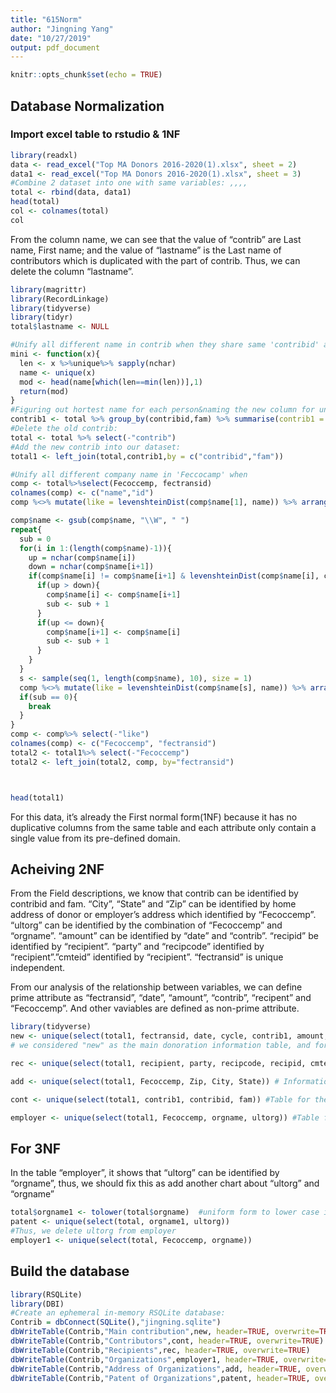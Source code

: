 ```yaml
---
title: "615Norm"
author: "Jingning Yang"
date: "10/27/2019"
output: pdf_document
---
```


```r
knitr::opts_chunk$set(echo = TRUE)
```

## Database Normalization

### Import excel table to rstudio & 1NF

```r
library(readxl)
data <- read_excel("Top MA Donors 2016-2020(1).xlsx", sheet = 2)
data1 <- read_excel("Top MA Donors 2016-2020(1).xlsx", sheet = 3)
#Combine 2 dataset into one with same variables: ,,,,
total <- rbind(data, data1)
head(total)
col <- colnames(total)
col
```
From the column name, we can see that the value of "contrib" are Last name, First name; and the value of "lastname" is the Last name of contributors which is duplicated with the part of contrib. Thus, we can delete the column "lastname".

```r
library(magrittr)
library(RecordLinkage)
library(tidyverse)
library(tidyr)
total$lastname <- NULL

#Unify all different name in contrib when they share same 'contribid' and 'fam', since there are typo questions inside our raw data.
mini <- function(x){
  len <- x %>%unique%>% sapply(nchar)
  name <- unique(x)
  mod <- head(name[which(len==min(len))],1)
  return(mod)
}
#Figuring out hortest name for each person&naming the new column for unify names:
contrib1 <- total %>% group_by(contribid,fam) %>% summarise(contrib1 = mini(contrib))
#Delete the old contrib:
total <- total %>% select(-"contrib")
#Add the new contrib into our dataset:
total1 <- left_join(total,contrib1,by = c("contribid","fam"))

#Unify all different company name in 'Feccocamp' when 
comp <- total%>%select(Fecoccemp, fectransid)
colnames(comp) <- c("name","id")
comp %<>% mutate(like = levenshteinDist(comp$name[1], name)) %>% arrange(name)

comp$name <- gsub(comp$name, "\\W", " ")
repeat{
  sub = 0
  for(i in 1:(length(comp$name)-1)){
    up = nchar(comp$name[i])
    down = nchar(comp$name[i+1])
    if(comp$name[i] != comp$name[i+1] & levenshteinDist(comp$name[i], comp$name[i+1]) <= 3){
      if(up > down){
        comp$name[i] <- comp$name[i+1]
        sub <- sub + 1
      }
      if(up <= down){
        comp$name[i+1] <- comp$name[i]
        sub <- sub + 1
      }
    }
  }
  s <- sample(seq(1, length(comp$name), 10), size = 1)
  comp %<>% mutate(like = levenshteinDist(comp$name[s], name)) %>% arrange(name)
  if(sub == 0){
    break
  }
}
comp <- comp%>% select(-"like")
colnames(comp) <- c("Fecoccemp", "fectransid")
total2 <- total1%>% select(-"Fecoccemp")
total2 <- left_join(total2, comp, by="fectransid")



head(total1)
```
For this data, it's already the First normal form(1NF) because it has no duplicative columns from the same table and each attribute only contain a single value from its pre-defined domain.

## Acheiving 2NF
From the Field descriptions, we know that contrib can be identified by contribid and fam. "City", "State" and "Zip" can be identified by home address of donor or employer's address which identified by "Fecoccemp".
"ultorg" can be identified by the combination of "Fecoccemp" and "orgname". "amount" can be identified by "date" and "contrib". "recipid" be identified by "recipient". "party" and "recipcode" identified by "recipient"."cmteid" identified by "recipient". "fectransid" is unique independent. 

From our analysis of the relationship between variables, we can define prime attribute as "fectransid", "date", "amount", "contrib", "recipent" and "Fecoccemp". And other vaviables are defined as non-prime attribute.
```r
library(tidyverse)
new <- unique(select(total1, fectransid, date, cycle, contrib1, amount, type, recipient, Fecoccemp))
# we considered "new" as the main donoration information table, and for more information, we can go to subordinary tables.

rec <- unique(select(total1, recipient, party, recipcode, recipid, cmteid)) #Table for the details of recipient.

add <- unique(select(total1, Fecoccemp, Zip, City, State)) # Information table for the address of donor's occupation.

cont <- unique(select(total1, contrib1, contribid, fam)) #Table for the information of donors self.

employer <- unique(select(total1, Fecoccemp, orgname, ultorg)) #Table for the organization of donors.
```

## For 3NF
In the table "employer", it shows that "ultorg" can be identified by "orgname", thus, we should fix this as add another chart about "ultorg" and "orgname"
```r
total$orgname1 <- tolower(total$orgname)  #uniform form to lower case in case of sensitivity on alphabetic case.
patent <- unique(select(total, orgname1, ultorg))
#Thus, we delete ultorg from employer
employer1 <- unique(select(total, Fecoccemp, orgname))
```

## Build the database
```r
library(RSQLite)
library(DBI)
#Create an ephemeral in-memory RSQLite database:
Contrib = dbConnect(SQLite(),"jingning.sqlite")
dbWriteTable(Contrib,"Main contribution",new, header=TRUE, overwrite=TRUE)
dbWriteTable(Contrib,"Contributors",cont, header=TRUE, overwrite=TRUE)
dbWriteTable(Contrib,"Recipients",rec, header=TRUE, overwrite=TRUE)
dbWriteTable(Contrib,"Organizations",employer1, header=TRUE, overwrite=TRUE)
dbWriteTable(Contrib,"Address of Organizations",add, header=TRUE, overwrite=TRUE)
dbWriteTable(Contrib,"Patent of Organizations",patent, header=TRUE, overwrite=TRUE)

```


